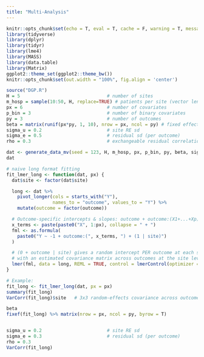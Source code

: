 ```yaml
---
title: "Multi-Analysis"
---
```



```r
knitr::opts_chunk$set(echo = T, eval = T, cache = F, warning = T, message = T)
library(tidyverse)
library(dplyr)
library(tidyr)
library(lme4)
library(MASS)  
library(data.table)
library(Matrix)
ggplot2::theme_set(ggplot2::theme_bw())
knitr::opts_chunk$set(out.width = "100%", fig.align = 'center')
```


```r
source("DGP.R")
H = 5                                # number of sites
m_hosp = sample(10:50, H, replace=TRUE) # patients per site (vector length H)
px = 6                               # number of covariates
p_bin = 3                            # number of binary covariates
py = 3                               # number of outcomes
beta = matrix(runif(px*py, 1, 10), nrow = px, ncol = py) # fixed effects
sigma_u = 0.2                        # site RE sd
sigma_e = 0.5                        # residual sd (per outcome)
rho = 0.3                            # exchangeable residual correlation across outcomes

dat <- generate_data_mv(seed = 123, H, m_hosp, px, p_bin, py, beta, sigma_u, sigma_e, rho)
dat
```

```r
# naive long format fitting
fit_lmer_long <- function(dat, px) {
  dat$site <- factor(dat$site)

  long <- dat %>%
    pivot_longer(cols = starts_with("Y"),
                 names_to = "outcome", values_to = "Y") %>%
    mutate(outcome = factor(outcome))

  # Outcome-specific intercepts & slopes: outcome + outcome:(X1+...+Xp)
  x_terms <- paste(paste0("X", 1:px), collapse = " + ")
  fml <- as.formula(
    paste0("Y ~ -1 + outcome:(", x_terms, ") + (1 | site)")
  )

  # (0 + outcome | site) gives a random intercept PER outcome at each site,
  # with an estimated covariance matrix across outcomes at the site level.
  lmer(fml, data = long, REML = TRUE, control = lmerControl(optimizer = "bobyqa"))
}

# Example:
fit_long <- fit_lmer_long(dat, px = px)
summary(fit_long)
VarCorr(fit_long)$site   # 3x3 random-effects covariance across outcomes at site
```

```r
beta
fixef(fit_long) %>% matrix(nrow = px, ncol = py, byrow = T)


sigma_u = 0.2                        # site RE sd
sigma_e = 0.3                        # residual sd (per outcome)
rho = 0.3  
VarCorr(fit_long)
```

